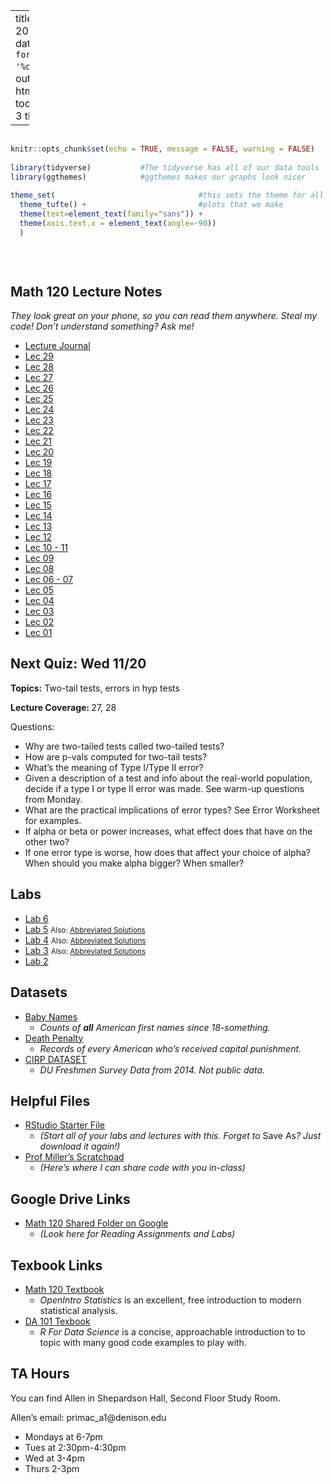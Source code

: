 
---
title: "Math 120 Fall 2019 Homepage"
date: "Updated: `r format(Sys.time(), '%d %B, %Y')`"
output: 
  html_document:
    toc: true
    toc_depth: 3
    theme: yeti

      
  
---

```r

                                                                          #
knitr::opts_chunk$set(echo = TRUE, message = FALSE, warning = FALSE)      #
                                                                          #
library(tidyverse)           #The tidyverse has all of our data tools     #
library(ggthemes)            #ggthemes makes our graphs look nicer        #
                                                                          # 
theme_set(                                #this sets the theme for all    #
  theme_tufte() +                         #plots that we make             #
  theme(text=element_text(family="sans")) + 
  theme(axis.text.x = element_text(angle=-90))                            #
  )                                                                       #
                                                                          #
                                                                          #
                                                                          #

```



## Math 120 Lecture Notes
*They look great on your phone, so you can read them anywhere.  Steal my code!  Don't understand something?  Ask me!*

- [Lecture Journal](https://millera2.github.io/Math-120/Math-120-Lecture-Journal.html)
- [Lec 29](https://millera2.github.io/Math-120/Math-120-Lec-29.html)
- [Lec 28](https://millera2.github.io/Math-120/Math-120-Lec-28.html)
- [Lec 27](https://millera2.github.io/Math-120/Math-120-Lec-27.html)
- [Lec 26](https://millera2.github.io/Math-120/Math-120-Lec-26.html)
- [Lec 25](https://millera2.github.io/Math-120/Math-120-Lec-25.html)
- [Lec 24](https://millera2.github.io/Math-120/Math-120-Lec-24.html)
- [Lec 23](https://millera2.github.io/Math-120/Math-120-Lec-23.html)
- [Lec 22](https://millera2.github.io/Math-120/Math-120-Lec-22.html)
- [Lec 21](https://millera2.github.io/Math-120/Math-120-Lec-21.html)
- [Lec 20](https://millera2.github.io/Math-120/Math-120-Lec-20.html)
- [Lec 19](https://millera2.github.io/Math-120/Math-120-Lec-19.html)
- [Lec 18](https://millera2.github.io/Math-120/Math-120-Lec-18.html)
- [Lec 17](https://millera2.github.io/Math-120/Math-120-Lec-17.html)
- [Lec 16](https://millera2.github.io/Math-120/Math-120-Lec-16.html)
- [Lec 15](https://millera2.github.io/Math-120/Math-120-Lec-15.html)
- [Lec 14](https://millera2.github.io/Math-120/Math-120-Lec-14.html)
- [Lec 13](https://millera2.github.io/Math-120/Math-120-Lec-13.html)
- [Lec 12](https://millera2.github.io/Math-120/Math-120-Lec-12.html)
- [Lec 10 - 11](https://millera2.github.io/Math-120/Math-120-Lec-10.html)
- [Lec 09](https://millera2.github.io/Math-120/Math-120-Lec-09.html)
- [Lec 08](https://millera2.github.io/Math-120/Math-120-Lec-08.html)
- [Lec 06 - 07](https://millera2.github.io/Math-120/Math-120-Lec-07.html)
- [Lec 05](https://millera2.github.io/Math-120/Math-120-Lec-05.html)
- [Lec 04](https://millera2.github.io/Math-120/Math-120-Lec-04.html)
- [Lec 03 ](https://millera2.github.io/Math-120/Math-120-Lec-03.html)
- [Lec 02 ](https://millera2.github.io/Math-120/Math-120-Lec-02.html)
- [Lec 01 ](https://millera2.github.io/Math-120/Math-120-Lec-01.html)


## Next Quiz: Wed 11/20

**Topics:**  Two-tail tests, errors in hyp tests

**Lecture Coverage: ** 27, 28

Questions:

- Why are two-tailed tests called two-tailed tests?
- How are p-vals computed for two-tail tests?
- What's the meaning of Type I/Type II error?
- Given a description of a test and info about the real-world population, decide if a type I or type II error was made.  See warm-up questions from Monday.
- What are the practical implications of error types?  See Error Worksheet for examples.
- If alpha or beta or power increases, what effect does that have on the other two?
- If one error type is worse, how does that affect your choice of alpha?  When should you make alpha bigger?  When smaller?

## Labs

- [Lab 6](https://millera2.github.io/Math-120/Math-120-Lab-6.html)
- [Lab 5](https://millera2.github.io/Math-120/Math-120-Lab-5.html) <small> Also: [Abbreviated Solutions](https://millera2.github.io/Math-120/Math-120-Lab-5-Solutions.html)</small>
- [Lab 4](https://millera2.github.io/Math-120/Math-120-Lab-4.html) <small> Also: [Abbreviated Solutions](https://millera2.github.io/Math-120/Math-120-Lab-4-Solutions.html)</small>
- [Lab 3](https://millera2.github.io/Math-120/Math-120-Lab-3.html) <small> Also: [Abbreviated Solutions](https://millera2.github.io/Math-120/Math-120-Lab-3-Solutions.html)</small>
- [Lab 2](https://millera2.github.io/Math-120/Math-120-Lab-2.html)

## Datasets


- [Baby Names](https://drive.google.com/file/d/1W5baem_xOJ9SVlaD_QHnXNdfA9dtBXaS/view?usp=sharing)
  - *Counts of **all** American first names since 18-something.*
- [Death Penalty](https://millera2.github.io/Data/death-penalty-data.csv)
  - *Records of every American who's received capital punishment.*
- [CIRP DATASET](https://drive.google.com/file/d/1-FxOfb3-Hm8DPKSpkqlHGZ91154xMW4s/view?usp=sharing)
  - *DU Freshmen Survey Data from 2014.  Not public data.*

## Helpful Files

- [RStudio Starter File](https://drive.google.com/file/d/11BeqynZbBAKSgezmbSkNVZTcK_05EuEY/view?usp=sharing)
  - *(Start all of your labs and lectures with this.  Forget to* Save As*? Just download it again!)*

- [Prof Miller's Scratchpad](https://docs.google.com/document/d/1oSEe98j0aBPkbYyuubEn5ON4mjph3uOzIbeskYLC0y0/edit?usp=sharing)
  - *(Here's where I can share code with you in-class)*

## Google Drive Links

- [Math 120 Shared Folder on Google](https://drive.google.com/drive/folders/1SaRW5G78k-eVFIENuAk0qzmJFHd7SRPa?usp=sharing)
  - *(Look here for Reading Assignments and Labs)*

## Texbook Links

- [Math 120 Textbook](https://www.openintro.org/stat/textbook.php?stat_book=os)
  - *OpenIntro Statistics* is an excellent, free introduction to modern statistical analysis.
- [DA 101 Texbook](https://r4ds.had.co.nz)
  - *R For Data Science* is a concise, approachable introduction to to topic with many good code examples to play with.

## TA Hours

You can find Allen in Shepardson Hall, Second Floor Study Room.  

Allen's email: primac_a1@denison.edu

- Mondays at 6-7pm
- Tues at 2:30pm-4:30pm
- Wed at 3-4pm
- Thurs 2-3pm


